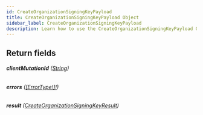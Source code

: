 ```yaml
---
id: CreateOrganizationSigningKeyPayload
title: CreateOrganizationSigningKeyPayload Object
sidebar_label: CreateOrganizationSigningKeyPayload
description: Learn how to use the CreateOrganizationSigningKeyPayload Object for Builder's API.
---
```


## Return fields

###### <b>clientMutationId</b> ([String](/composer/builder/api/schema/scalar/String.mdx))

###### <b>errors</b> ([[ErrorType!]!](/composer/builder/api/schema/object/ErrorType.mdx))

###### <b>result</b> ([CreateOrganizationSigningKeyResult](/composer/builder/api/schema/object/CreateOrganizationSigningKeyResult.mdx))
